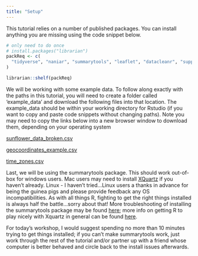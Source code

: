 ```yaml
---
title: "Setup"
---
```


This tutorial relies on a number of published packages. You can install anything you are missing using the code snippet below.

```r
# only need to do once
# install.packages("librarian")
packReq <- c(
  "tidyverse", "naniar", "summarytools", "leaflet", "datacleanr", "supportR"
)

librarian::shelf(packReq)

```

We will be working with some example data. To follow along exactly with the paths in this tutorial, you will need to create a folder called 'example_data' and download the following files into that location. The example_data should be within your working directory for Rstudio (if you want to copy and paste code snippets without changing paths). Note you may need to copy the links below into a new browser window to download them, depending on your operating system

[sunflower_data_broken.csv](http://nwt.colorado.edu/tutorial_example_data/sunflower_data_broken.csv)

[geocoordinates_example.csv](http://nwt.colorado.edu/tutorial_example_data/geocoordinates_example.csv)

[time_zones.csv](http://nwt.colorado.edu/tutorial_example_data/time_zones.csv)

Last, we will be using the summarytools package. This should work out-of-box for windows users. Mac users may need to install [XQuartz](https://www.xquartz.org) if you haven't already. Linux - I haven't tried...Linux users a thanks in advance for being the guinea pigs and please provide feedback any OS incompatibilities. As with all things R, fighting to get the right things installed is always half the battle...sorry about that! More troubleshooting of installing the summarytools package may be found [here](https://github.com/dcomtois/summarytools/issues/67); more info on getting R to play nicely with Xquartz in general can be found [here](https://cran.r-project.org/bin/macosx/).

For today's workshop, I would suggest spending no more than 10 minutes trying to get things installed; if you can't make summarytools work, just work through the rest of the tutorial and/or partner up with a friend whose computer is better behaved and circle back to the install issues afterwards.
